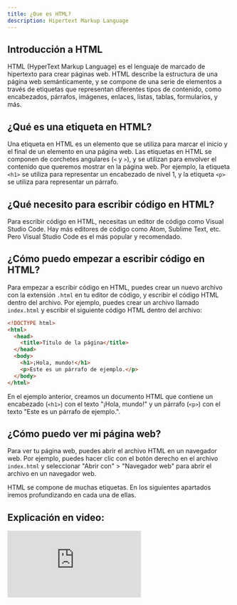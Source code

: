 ```yaml
---
title: ¿Que es HTML?
description: Hipertext Markup Language
---
```


## Introducción a HTML

HTML (HyperText Markup Language) es el lenguaje de marcado de hipertexto para crear páginas web. HTML describe la estructura de una página web semánticamente, y se compone de una serie de elementos a través de etiquetas que representan diferentes tipos de contenido, como encabezados, párrafos, imágenes, enlaces, listas, tablas, formularios, y más.

## ¿Qué es una etiqueta en HTML?

Una etiqueta en HTML es un elemento que se utiliza para marcar el inicio y el final de un elemento en una página web. Las etiquetas en HTML se componen de corchetes angulares (`<` y `>`), y se utilizan para envolver el contenido que queremos mostrar en la página web. Por ejemplo, la etiqueta `<h1>` se utiliza para representar un encabezado de nivel 1, y la etiqueta `<p>` se utiliza para representar un párrafo.

## ¿Qué necesito para escribir código en HTML?

Para escribir código en HTML, necesitas un editor de código como Visual Studio Code. Hay más editores de código como Atom, Sublime Text, etc. Pero Visual Studio Code es el más popular y recomendado.

## ¿Cómo puedo empezar a escribir código en HTML?

Para empezar a escribir código en HTML, puedes crear un nuevo archivo con la extensión `.html` en tu editor de código, y escribir el código HTML dentro del archivo. Por ejemplo, puedes crear un archivo llamado `index.html` y escribir el siguiente código HTML dentro del archivo:

```html
<!DOCTYPE html>
<html>
  <head>
    <title>Título de la página</title>
  </head>
  <body>
    <h1>¡Hola, mundo!</h1>
    <p>Este es un párrafo de ejemplo.</p>
  </body>
</html>
```

En el ejemplo anterior, creamos un documento HTML que contiene un encabezado (`<h1>`) con el texto "¡Hola, mundo!" y un párrafo (`<p>`) con el texto "Este es un párrafo de ejemplo.".

## ¿Cómo puedo ver mi página web?

Para ver tu página web, puedes abrir el archivo HTML en un navegador web. Por ejemplo, puedes hacer clic con el botón derecho en el archivo `index.html` y seleccionar "Abrir con" > "Navegador web" para abrir el archivo en un navegador web.

<Callout>
HTML se compone de muchas etiquetas. En los siguientes apartados iremos profundizando en cada una de ellas.
</Callout>

## Explicación en video:

<iframe className='youtube-video' src="https://www.youtube.com/embed/QwMlgfMK6fQ?si=-4hdNx-u8xL0i8l1" title="YouTube video player" frameBorder="0" allow="accelerometer; autoplay; clipboard-write; encrypted-media; gyroscope; picture-in-picture; web-share" allowFullScreen></iframe>